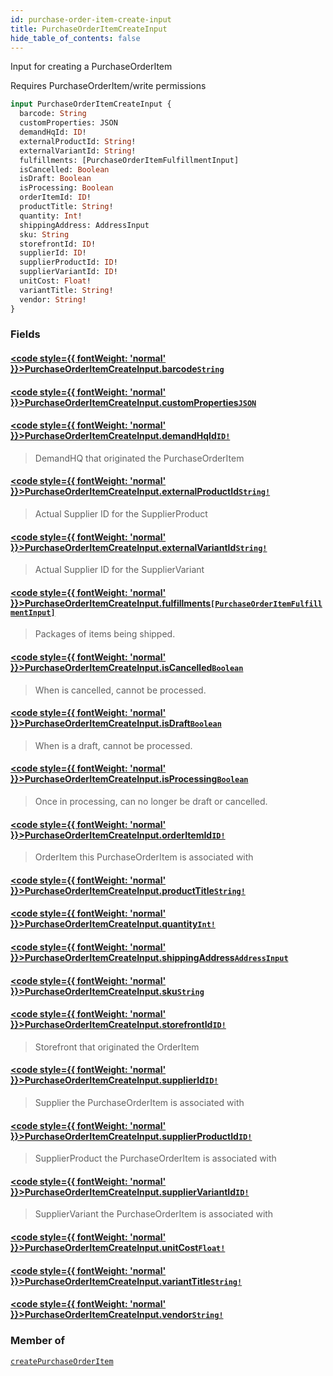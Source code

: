 ```yaml
---
id: purchase-order-item-create-input
title: PurchaseOrderItemCreateInput
hide_table_of_contents: false
---
```








Input for creating a PurchaseOrderItem
    
Requires PurchaseOrderItem/write permissions

```graphql
input PurchaseOrderItemCreateInput {
  barcode: String
  customProperties: JSON
  demandHqId: ID!
  externalProductId: String!
  externalVariantId: String!
  fulfillments: [PurchaseOrderItemFulfillmentInput]
  isCancelled: Boolean
  isDraft: Boolean
  isProcessing: Boolean
  orderItemId: ID!
  productTitle: String!
  quantity: Int!
  shippingAddress: AddressInput
  sku: String
  storefrontId: ID!
  supplierId: ID!
  supplierProductId: ID!
  supplierVariantId: ID!
  unitCost: Float!
  variantTitle: String!
  vendor: String!
}
```


### Fields

#### [<code style={{ fontWeight: 'normal' }}>PurchaseOrderItemCreateInput.<b>barcode</b></code>](#)<Bullet />[`String`](/supply/api/graphql-admin/reference/scalars/string) <Badge class="secondary" text="scalar"/>
> 
> 

#### [<code style={{ fontWeight: 'normal' }}>PurchaseOrderItemCreateInput.<b>customProperties</b></code>](#)<Bullet />[`JSON`](/supply/api/graphql-admin/reference/scalars/json) <Badge class="secondary" text="scalar"/>
> 
> 

#### [<code style={{ fontWeight: 'normal' }}>PurchaseOrderItemCreateInput.<b>demandHqId</b></code>](#)<Bullet />[`ID!`](/supply/api/graphql-admin/reference/scalars/id) <Badge class="secondary" text="non-null"/> <Badge class="secondary" text="scalar"/>
> DemandHQ that originated the PurchaseOrderItem
> 

#### [<code style={{ fontWeight: 'normal' }}>PurchaseOrderItemCreateInput.<b>externalProductId</b></code>](#)<Bullet />[`String!`](/supply/api/graphql-admin/reference/scalars/string) <Badge class="secondary" text="non-null"/> <Badge class="secondary" text="scalar"/>
> Actual Supplier ID for the SupplierProduct
> 

#### [<code style={{ fontWeight: 'normal' }}>PurchaseOrderItemCreateInput.<b>externalVariantId</b></code>](#)<Bullet />[`String!`](/supply/api/graphql-admin/reference/scalars/string) <Badge class="secondary" text="non-null"/> <Badge class="secondary" text="scalar"/>
> Actual Supplier ID for the SupplierVariant
> 

#### [<code style={{ fontWeight: 'normal' }}>PurchaseOrderItemCreateInput.<b>fulfillments</b></code>](#)<Bullet />[`[PurchaseOrderItemFulfillmentInput]`](/supply/api/graphql-admin/reference/inputs/purchase-order-item-fulfillment-input) <Badge class="secondary" text="list"/> <Badge class="secondary" text="input"/>
> Packages of items being shipped.
> 

#### [<code style={{ fontWeight: 'normal' }}>PurchaseOrderItemCreateInput.<b>isCancelled</b></code>](#)<Bullet />[`Boolean`](/supply/api/graphql-admin/reference/scalars/boolean) <Badge class="secondary" text="scalar"/>
> When is cancelled, cannot be processed.
> 

#### [<code style={{ fontWeight: 'normal' }}>PurchaseOrderItemCreateInput.<b>isDraft</b></code>](#)<Bullet />[`Boolean`](/supply/api/graphql-admin/reference/scalars/boolean) <Badge class="secondary" text="scalar"/>
> When is a draft, cannot be processed.
> 

#### [<code style={{ fontWeight: 'normal' }}>PurchaseOrderItemCreateInput.<b>isProcessing</b></code>](#)<Bullet />[`Boolean`](/supply/api/graphql-admin/reference/scalars/boolean) <Badge class="secondary" text="scalar"/>
> Once in processing, can no longer be draft or cancelled.
> 

#### [<code style={{ fontWeight: 'normal' }}>PurchaseOrderItemCreateInput.<b>orderItemId</b></code>](#)<Bullet />[`ID!`](/supply/api/graphql-admin/reference/scalars/id) <Badge class="secondary" text="non-null"/> <Badge class="secondary" text="scalar"/>
> OrderItem this PurchaseOrderItem is associated with
> 

#### [<code style={{ fontWeight: 'normal' }}>PurchaseOrderItemCreateInput.<b>productTitle</b></code>](#)<Bullet />[`String!`](/supply/api/graphql-admin/reference/scalars/string) <Badge class="secondary" text="non-null"/> <Badge class="secondary" text="scalar"/>
> 
> 

#### [<code style={{ fontWeight: 'normal' }}>PurchaseOrderItemCreateInput.<b>quantity</b></code>](#)<Bullet />[`Int!`](/supply/api/graphql-admin/reference/scalars/int) <Badge class="secondary" text="non-null"/> <Badge class="secondary" text="scalar"/>
> 
> 

#### [<code style={{ fontWeight: 'normal' }}>PurchaseOrderItemCreateInput.<b>shippingAddress</b></code>](#)<Bullet />[`AddressInput`](/supply/api/graphql-admin/reference/inputs/address-input) <Badge class="secondary" text="input"/>
> 
> 

#### [<code style={{ fontWeight: 'normal' }}>PurchaseOrderItemCreateInput.<b>sku</b></code>](#)<Bullet />[`String`](/supply/api/graphql-admin/reference/scalars/string) <Badge class="secondary" text="scalar"/>
> 
> 

#### [<code style={{ fontWeight: 'normal' }}>PurchaseOrderItemCreateInput.<b>storefrontId</b></code>](#)<Bullet />[`ID!`](/supply/api/graphql-admin/reference/scalars/id) <Badge class="secondary" text="non-null"/> <Badge class="secondary" text="scalar"/>
> Storefront that originated the OrderItem
> 

#### [<code style={{ fontWeight: 'normal' }}>PurchaseOrderItemCreateInput.<b>supplierId</b></code>](#)<Bullet />[`ID!`](/supply/api/graphql-admin/reference/scalars/id) <Badge class="secondary" text="non-null"/> <Badge class="secondary" text="scalar"/>
> Supplier the PurchaseOrderItem is associated with
> 

#### [<code style={{ fontWeight: 'normal' }}>PurchaseOrderItemCreateInput.<b>supplierProductId</b></code>](#)<Bullet />[`ID!`](/supply/api/graphql-admin/reference/scalars/id) <Badge class="secondary" text="non-null"/> <Badge class="secondary" text="scalar"/>
> SupplierProduct the PurchaseOrderItem is associated with
> 

#### [<code style={{ fontWeight: 'normal' }}>PurchaseOrderItemCreateInput.<b>supplierVariantId</b></code>](#)<Bullet />[`ID!`](/supply/api/graphql-admin/reference/scalars/id) <Badge class="secondary" text="non-null"/> <Badge class="secondary" text="scalar"/>
> SupplierVariant the PurchaseOrderItem is associated with
> 

#### [<code style={{ fontWeight: 'normal' }}>PurchaseOrderItemCreateInput.<b>unitCost</b></code>](#)<Bullet />[`Float!`](/supply/api/graphql-admin/reference/scalars/float) <Badge class="secondary" text="non-null"/> <Badge class="secondary" text="scalar"/>
> 
> 

#### [<code style={{ fontWeight: 'normal' }}>PurchaseOrderItemCreateInput.<b>variantTitle</b></code>](#)<Bullet />[`String!`](/supply/api/graphql-admin/reference/scalars/string) <Badge class="secondary" text="non-null"/> <Badge class="secondary" text="scalar"/>
> 
> 

#### [<code style={{ fontWeight: 'normal' }}>PurchaseOrderItemCreateInput.<b>vendor</b></code>](#)<Bullet />[`String!`](/supply/api/graphql-admin/reference/scalars/string) <Badge class="secondary" text="non-null"/> <Badge class="secondary" text="scalar"/>
> 
> 



### Member of

[`createPurchaseOrderItem`](/supply/api/graphql-admin/reference/mutations/create-purchase-order-item)  <Badge class="secondary" text="mutation"/>



